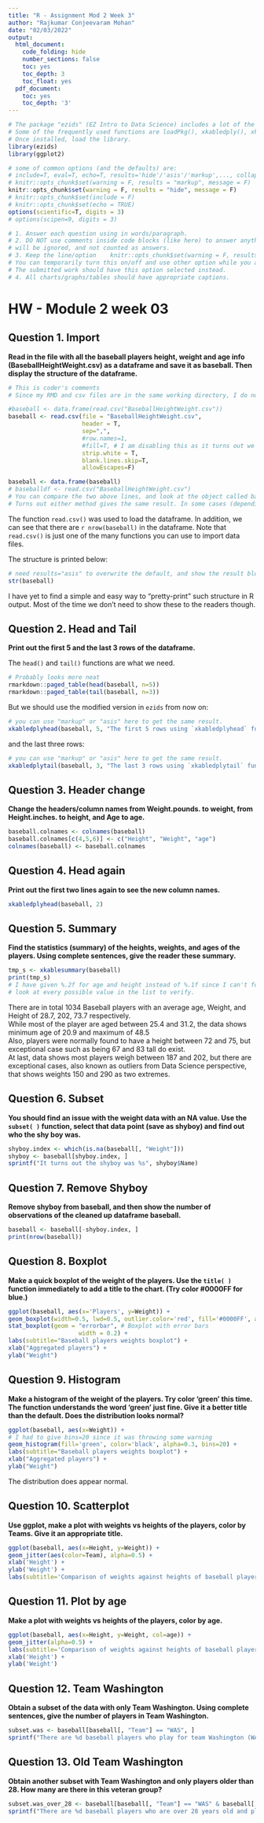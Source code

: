 ---
title: "R - Assignment Mod 2 Week 3"
author: "Rajkumar Conjeevaram Mohan"
date: "02/03/2022"
output:
  html_document:
    code_folding: hide
    number_sections: false
    toc: yes
    toc_depth: 3
    toc_float: yes
  pdf_document:
    toc: yes
    toc_depth: '3'
---

```{r init, include=F}
# The package "ezids" (EZ Intro to Data Science) includes a lot of the helper functions we developed for the course. 
# Some of the frequently used functions are loadPkg(), xkabledply(), xkablesummary(), uzscale(), etc.
# Once installed, load the library.
library(ezids)
library(ggplot2)
```


```{r setup, include=FALSE}
# some of common options (and the defaults) are: 
# include=T, eval=T, echo=T, results='hide'/'asis'/'markup',..., collapse=F, warning=T, message=T, error=T, cache=T, fig.width=6, fig.height=4, fig.dim=c(6,4) #inches, fig.align='left'/'center','right', 
# knitr::opts_chunk$set(warning = F, results = "markup", message = F)
knitr::opts_chunk$set(warning = F, results = "hide", message = F)
# knitr::opts_chunk$set(include = F)
# knitr::opts_chunk$set(echo = TRUE)
options(scientific=T, digits = 3) 
# options(scipen=9, digits = 3) 
```

```{r}
# 1. Answer each question using in words/paragraph. 
# 2. DO NOT use comments inside code blocks (like here) to answer anything. Those are for notes between coders/self. They 
# will be ignored, and not counted as answers. 
# 3. Keep the line/option    knitr::opts_chunk$set(warning = F, results = "hide", message = F)
# You can temporarily turn this on/off and use other option while you are working on the homework if it helps. 
# The submitted work should have this option selected instead.
# 4. All charts/graphs/tables should have appropriate captions. 
```


# HW - Module 2 week 03

## Question 1. Import
**Read in the file with all the baseball players height, weight and age info (BaseballHeightWeight.csv) as a dataframe and save it as baseball. Then display the structure of the dataframe.**  

```{r Q1}
# This is coder's comments
# Since my RMD and csv files are in the same working directory, I do not need to give the full path to the csv file. Alternatively, you can use the functions getwd() and setwd() to handle it.

#baseball <- data.frame(read.csv("BaseballHeightWeight.csv"))
baseball <- read.csv(file = "BaseballHeightWeight.csv",
                     header = T,
                     sep=",",
                     #row.names=1,
                     #fill=T, # I am disabling this as it turns out we are playing with Null values at some point
                     strip.white = T,
                     blank.lines.skip=T,
                     allowEscapes=F)

baseball <- data.frame(baseball)
# baseballdf <- read.csv("BaseballHeightWeight.csv")
# You can compare the two above lines, and look at the object called baseball in the "Environment" on the upper right. 
# Turns out either method gives the same result. In some cases (depending on the .csv file), they might differ. To be safe, I usually use data.frame( ) afterwards.
```

The function `read.csv()` was used to load the dataframe. In addition, we can see that there are `r nrow(baseball)` in the dataframe.
Note that `read.csv()` is just one of the many functions you can use to import data files. 

The structure is printed below:

```{r, result="asis"}
# need results="asis" to overwrite the default, and show the result block in Html/pdf
str(baseball)
```

I have yet to find a simple and easy way to "pretty-print" such structure in R output. Most of the time we don't need to show these to the readers though. 


## Question 2. Head and Tail
**Print out the first 5 and the last 3 rows of the dataframe.**  

The `head()` and `tail()` functions are what we need.

```{r, results='markup'}
# Probably looks more neat
rmarkdown::paged_table(head(baseball, n=5))
rmarkdown::paged_table(tail(baseball, n=3))
```

But we should use the modified version in `ezids` from now on:

```{r, results="asis"}
# you can use "markup" or "asis" here to get the same result.
xkabledplyhead(baseball, 5, "The first 5 rows using `xkabledplyhead` function." )
```
and the last three rows:
```{r, results="asis"}
# you can use "markup" or "asis" here to get the same result.
xkabledplytail(baseball, 3, "The last 3 rows using `xkabledplytail` function." )
```


## Question 3. Header change
**Change the headers/column names from Weight.pounds. to weight, from Height.inches. to height, and Age to age.**  
```{r}
baseball.colnames <- colnames(baseball)
baseball.colnames[c(4,5,6)] <- c("Height", "Weight", "age")
colnames(baseball) <- baseball.colnames
```

## Question 4. Head again
**Print out the first two lines again to see the new column names.**  
```{r, results='asis'}
xkabledplyhead(baseball, 2)
```

## Question 5. Summary
**Find the statistics (summary) of the heights, weights, and ages of the players. Using complete sentences, give the reader these summary.**  
```{r, echo=T, results='asis'}
tmp_s <- xkablesummary(baseball)
print(tmp_s)
# I have given %.2f for age and height instead of %.1f since I can't for now 
# look at every possible value in the list to verify.
```
There are in total 1034 Baseball players with an average age, Weight, and Height of 28.7, 202, 73.7 respectively.  
While most of the player are aged between 25.4 and 31.2, the data shows minimum age of 20.9 and maximum of 48.5  
Also, players were normally found to have a height between 72 and 75, but exceptional case such as being 67 and 83 tall do exist.  
At last, data shows most players weigh between 187 and 202, but there are exceptional cases, also known as outliers from Data Science perspective, that shows weights 150 and 290 as two extremes.


## Question 6. Subset
**You should find an issue with the weight data with an NA value. Use the `subset( )` function, select that data point (save as shyboy) and find out who the shy boy was.**
```{r, results='asis'}
shyboy.index <- which(is.na(baseball[, "Weight"]))
shyboy <- baseball[shyboy.index, ]
sprintf("It turns out the shyboy was %s", shyboy$Name)
```



## Question 7. Remove Shyboy
**Remove shyboy from baseball, and then show the number of observations of the cleaned up dataframe baseball.**  
```{r, results='asis'}
baseball <- baseball[-shyboy.index, ]
print(nrow(baseball))
```


## Question 8. Boxplot
**Make a quick boxplot of the weight of the players. Use the `title( )` function immediately to add a title to the chart. (Try color #0000FF for blue.)**  
```{r}
ggplot(baseball, aes(x='Players', y=Weight)) + 
geom_boxplot(width=0.5, lwd=0.5, outlier.color='red', fill='#0000FF', alpha=0.5) + 
stat_boxplot(geom = "errorbar", # Boxplot with error bars 
                    width = 0.2) +
labs(subtitle="Baseball players weights boxplot") + 
xlab("Aggregated players") + 
ylab("Weight")

```


## Question 9. Histogram
**Make a histogram of the weight of the players. Try color 'green' this time. The function understands the word 'green' just fine. Give it a better title than the default. Does the distribution looks normal?**
```{r}
ggplot(baseball, aes(x=Weight)) + 
# I had to give bins=20 since it was throwing some warning
geom_histogram(fill='green', color='black', alpha=0.3, bins=20) +
labs(subtitle="Baseball players weights boxplot") + 
xlab("Aggregated players") + 
ylab("Weight")
```
The distribution does appear normal.

## Question 10. Scatterplot
**Use ggplot, make a plot with weights vs heights of the players, color by Teams. Give it an appropriate title.**  
```{r}
ggplot(baseball, aes(x=Height, y=Weight)) +
geom_jitter(aes(color=Team), alpha=0.5) +
xlab('Height') +
ylab('Weight') +
labs(subtitle='Comparison of weights against heights of baseball players')
```


## Question 11. Plot by age
**Make a plot with weights vs heights of the players, color by age.**
```{r}
ggplot(baseball, aes(x=Height, y=Weight, col=age)) +  
geom_jitter(alpha=0.5) +  
labs(subtitle='Comparison of weights against heights of baseball players') +  
xlab('Height') +  
ylab('Weight')  
```


## Question 12. Team Washington
**Obtain a subset of the data with only Team Washington. Using complete sentences, give the number of players in Team Washington.**
```{r, results='asis'}
subset.was <- baseball[baseball[, "Team"] == "WAS", ]
sprintf("There are %d baseball players who play for team Washington (WAS)", nrow(subset.was))
```

## Question 13. Old Team Washington
**Obtain another subset with Team Washington and only players older than 28. How many are there in this veteran group?**
```{r, results='asis'}
subset.was_over_28 <- baseball[baseball[, "Team"] == "WAS" & baseball[, "age"] > 28, ]
sprintf("There are %d baseball players who are over 28 years old and play for team Washington (WAS)", nrow(subset.was_over_28))
```

